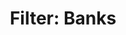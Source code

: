 ---
title: "Filter: Banks"
description: "This endpoint is used to verify a list of all approved CBN financial institutions which Banks"
api: "GET /rc/rest/common/institutions/bank"
authMethod: "none"
---